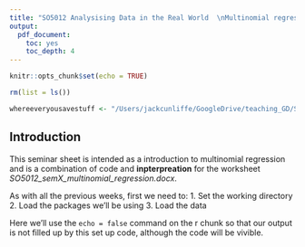 ```yaml
---
title: "SO5012 Analysising Data in the Real World  \nMultinomial regression  \nSolutions and commentary"
output: 
  pdf_document: 
    toc: yes
    toc_depth: 4
---
```


```r
knitr::opts_chunk$set(echo = TRUE)

rm(list = ls())

whereeveryousavestuff <- "/Users/jackcunliffe/GoogleDrive/teaching_GD/SO5012_analysing_data_real_world/seminars/week7_logistic"
```

## Introduction

This seminar sheet is intended as a introduction to multinomial regression and is a combination of code and **inpterpreation** for the worksheet *SO5012_semX_multinomial_regression.docx*. 

As with all the previous weeks, first we need to:
1. Set the working directory
2. Load the packages we'll be using
3. Load the data

Here we'll use the `echo = false` command on the r chunk so that our output is not filled up by this set up code, although the code will be vivible. 

```r


```


